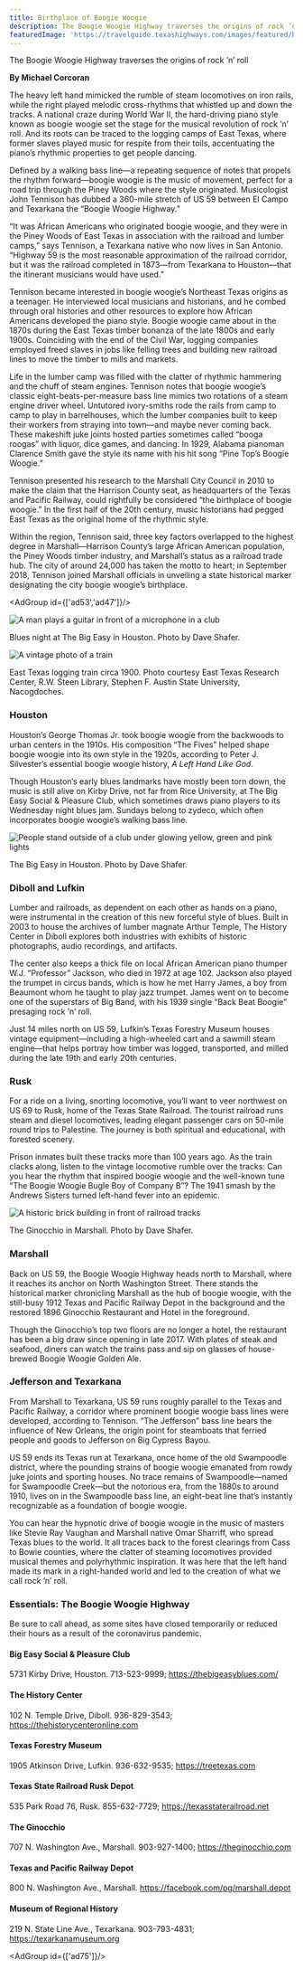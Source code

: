 ```yaml
---
title: Birthplace of Boogie Woogie
description: The Boogie Woogie Highway traverses the origins of rock ’n’ roll
featuredImage: 'https://travelguide.texashighways.com/images/featured/boogie-woogie-highway.jpg'
---
```


<PageDescription>

The Boogie Woogie Highway traverses the origins of rock ’n’ roll

</PageDescription>

**By Michael Corcoran**

<Row>

<Column colSm={12} colMd={5} colLg={6}>

The heavy left hand mimicked the rumble of steam locomotives on iron rails, while the right played melodic cross-rhythms that whistled up and down the tracks. A national craze during World War II, the hard-driving piano style known as boogie woogie set the stage for the musical revolution of rock ’n’ roll. And its roots can be traced to the logging camps of East Texas, where former slaves played music for respite from their toils, accentuating the piano’s rhythmic properties to get people dancing.

Defined by a walking bass line—a repeating sequence of notes that propels the rhythm forward—boogie woogie is the music of movement, perfect for a road trip through the Piney Woods where the style originated. Musicologist John Tennison has dubbed a 360-mile stretch of US 59 between El Campo and Texarkana the “Boogie Woogie Highway.”

“It was African Americans who originated boogie woogie, and they were in the Piney Woods of East Texas in association with the railroad and lumber camps,” says Tennison, a Texarkana native who now lives in San Antonio. “Highway 59 is the most reasonable approximation of the railroad corridor, but it was the railroad completed in 1873—from Texarkana to Houston—that the itinerant musicians would have used.”

Tennison became interested in boogie woogie’s Northeast Texas origins as a teenager. He interviewed local musicians and historians, and he combed through oral histories and other resources to explore how African Americans developed the piano style. Boogie woogie came about in the 1870s during the East Texas timber bonanza of the late 1800s and early 1900s. Coinciding with the end of the Civil War, logging companies employed freed slaves in jobs like felling trees and building new railroad lines to move the timber to mills and markets.

Life in the lumber camp was filled with the clatter of rhythmic hammering and the chuff of steam engines. Tennison notes that boogie woogie’s classic eight-beats-per-measure bass line mimics two rotations of a steam engine driver wheel. Untutored ivory-smiths rode the rails from camp to camp to play in barrelhouses, which the lumber companies built to keep their workers from straying into town—and maybe never coming back. These makeshift juke joints hosted parties sometimes called “booga roogas” with liquor, dice games, and dancing. In 1929, Alabama pianoman Clarence Smith gave the style 
its name with his hit song “Pine Top’s Boogie Woogie.”

Tennison presented his research to the Marshall City Council in 2010 to make the claim that the Harrison County seat, as headquarters of the Texas and Pacific Railway, could rightfully be considered “the birthplace of boogie woogie.” In the first half of the 20th century, music historians had pegged East Texas as the original home of the rhythmic style.

Within the region, Tennison said, three key factors overlapped to the highest degree in Marshall—Harrison County’s large African American population, the Piney Woods timber industry, and Marshall’s status as a railroad trade hub. The city of around 24,000 has taken the motto to heart; in September 2018, Tennison joined Marshall officials in unveiling a state historical marker designating the city boogie woogie’s birthplace.

<AdGroup id={['ad53','ad47']}/>

</Column>

<Column colSm={12} colMd={4} colLg={6}>

![A man plays a guitar in front of a microphone in a club](images/blues-night-big-easy-houston.jpg)
<Caption>Blues night at The Big Easy in Houston. Photo by Dave Shafer.</Caption>

![A vintage photo of a train](images/east-texas-logging-train.jpg)
<Caption>East Texas logging train circa 1900. Photo courtesy East Texas Research Center, R.W. Steen Library, Stephen F. Austin State University, Nacogdoches.</Caption>

</Column>

</Row>

<Row>

<Column colSm={12} colMd={6} colLg={8}>

### Houston

Houston’s George Thomas Jr. took boogie woogie from the backwoods to urban centers in the 1910s. His composition “The Fives” helped shape boogie woogie into its own style in the 1920s, according to Peter J. Silvester’s essential boogie woogie history, *A Left Hand Like God*. 

Though Houston’s early blues landmarks have mostly been torn down, the music is still alive on Kirby Drive, not far from Rice University, at The Big Easy Social & Pleasure Club, which sometimes draws piano players to its Wednesday night blues jam. Sundays belong to zydeco, which often incorporates boogie woogie’s walking bass line. 

![People stand outside of a club under glowing yellow, green and pink lights](images/big-easy-houston.jpg)
<Caption>The Big Easy in Houston. Photo by Dave Shafer.</Caption>

### Diboll and Lufkin

Lumber and railroads, as dependent on each other as hands on a piano, were instrumental in the creation of this new forceful style of blues. Built in 2003 to house the archives of lumber magnate Arthur Temple, The History Center in Diboll explores both industries with exhibits of historic photographs, audio recordings, and artifacts. 

The center also keeps a thick file on local African American piano thumper W.J. “Professor” Jackson, who died in 1972 at age 102. Jackson also played the trumpet in circus bands, which is how he met Harry James, a boy from Beaumont whom he taught to play jazz trumpet. James went on to become one of the superstars of Big Band, with his 1939 single “Back Beat Boogie” presaging rock ’n’ roll.    

Just 14 miles north on US 59, Lufkin’s Texas Forestry Museum houses vintage equipment—including a high-wheeled cart and a sawmill steam engine—that helps portray how timber was logged, transported, and milled during the late 19th and early 20th centuries. 

</Column>
</Row>

<Row>
<Column colSm={12} colMd={5} colLg={6}>
<AdGroup id={['ad21','ad51','ad50']}/>
</Column>
</Row>

<Row>
<Column colSm={12} colMd={6} colLg={8}>

### Rusk

For a ride on a living, snorting locomotive, you’ll want to veer northwest on US 69 to Rusk, home of the Texas 
State Railroad. The tourist railroad runs steam and diesel locomotives, leading elegant passenger cars on 50-mile round trips to Palestine. The journey is both spiritual and educational, with forested scenery. 

Prison inmates built these tracks more than 100 years ago. As the train clacks along, listen to the vintage locomotive rumble over the tracks: Can you hear the rhythm that inspired boogie woogie and the well-known tune “The Boogie Woogie Bugle Boy of Company B”? The 1941 smash by the Andrews Sisters turned left-hand fever into an epidemic.

![A historic brick building in front of railroad tracks](images/the-ginocchio-marshall.jpg)
<Caption>The Ginocchio in Marshall. Photo by Dave Shafer.</Caption>

### Marshall
Back on US 59, the Boogie Woogie Highway heads north to Marshall, where it reaches its anchor on North Washington Street. There stands the historical marker chronicling Marshall as the hub of boogie woogie, with the still-busy 1912 Texas and Pacific Railway Depot in the background and the restored 1896 Ginocchio Restaurant and Hotel in the foreground. 

Though the Ginocchio’s top two floors are no longer a hotel, the restaurant has been a big draw since opening in late 2017. With plates of steak and seafood, diners can watch the trains pass and sip on glasses of house-brewed Boogie Woogie Golden Ale.
 
### Jefferson and Texarkana

From Marshall to Texarkana, US 59 runs roughly parallel to the Texas and 
Pacific Railway, a corridor where prominent boogie woogie bass lines were developed, according to Tennison. “The Jefferson” bass line bears the influence of New Orleans, the origin point for steamboats that ferried people and goods to Jefferson on Big Cypress Bayou. 

US 59 ends its Texas run at Texarkana, once home of the old Swampoodle district, where the pounding strains of boogie woogie emanated from rowdy juke joints and sporting houses. No trace remains of Swampoodle—named for Swampoodle Creek—but the notorious era, from the 1880s to around 1910, lives on in the Swampoodle bass line, an eight-beat line that’s instantly recognizable as a foundation of boogie woogie.   

You can hear the hypnotic drive of boogie woogie in the music of masters like Stevie Ray Vaughan and Marshall native Omar Sharriff, who spread Texas blues to the world. It all traces back to the forest clearings from Cass to Bowie counties, where the clatter of steaming locomotives provided musical themes and polyrhythmic inspiration. It was here that the left hand made its mark in a right-handed world and led to the creation of what we call rock ’n’ roll.

</Column>

<Column colSm={12} colMd={2} colLg={4}>

### Essentials: The Boogie Woogie Highway

Be sure to call ahead, as some sites have closed temporarily or reduced their hours as a result of the coronavirus pandemic.

#### Big Easy Social & Pleasure Club

5731 Kirby Drive, Houston. 713-523-9999; 
https://thebigeasyblues.com/

#### The History Center

102 N. Temple Drive, Diboll. 936-829-3543; 
https://thehistorycenteronline.com

#### Texas Forestry Museum

1905 Atkinson Drive, Lufkin. 936-632-9535; 
https://treetexas.com

#### Texas State Railroad Rusk Depot

535 Park Road 76, Rusk. 855-632-7729; 
https://texasstaterailroad.net

#### The Ginocchio

707 N. Washington Ave., Marshall. 903-927-1400; 
https://theginocchio.com

#### Texas and Pacific Railway Depot

800 N. Washington Ave., Marshall. 
https://facebook.com/pg/marshall.depot

#### Museum of Regional History

219 N. State Line Ave., Texarkana. 903-793-4831; 
https://texarkanamuseum.org

<AdGroup id={['ad75']}/>

</Column>

</Row>

<Row>
<Column colSm={12} colMd={5} colLg={6}>

</Column>
</Row>